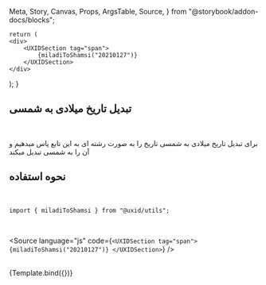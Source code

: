   Meta,
  Story,
  Canvas,
  Props,
  ArgsTable,
  Source,
} from "@storybook/addon-docs/blocks";

    return (
    <div>
        <UXIDSection tag="span">
            {miladiToShamsi("20210127")}
        </UXIDSection>
    </div>
  );
}

<Meta title="utils/moments/miladiToShamsi" />


## تبدیل تاریخ میلادی به شمسی

<br />

برای تبدیل تاریخ میلادی به شمسی تاریخ را به صورت رشته ای به این تابع پاس میدهیم و آن را به شمسی تبدیل میکند

## نحوه استفاده

<br />

`import { miladiToShamsi } from "@uxid/utils";`

<br />

<Source
  language="js"
  code={`
    <UXIDSection tag="span">
        {miladiToShamsi("20210127")}
    </UXIDSection>
  `}
/>

<br />

<Story name="miladiToShamsiDate">
  {Template.bind({})}
</Story>

<br />